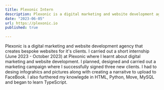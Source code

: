 ```yaml
---
title: Plexonic Intern
description: Plexonic is a digital marketing and website development agency that creates bespoke websites for it's clients. I carried out a short internship (June 2023 - October 2023) at Plexonic where I learnt about digital marketing and website development 
date: "2023-06-05"
url: https://plexonic.io
published: true
  
---
```





Plexonic is a digital marketing and website development agency that creates bespoke websites for it's clients. I carried out a short internship (June 2023 - October 2023) at Plexonic where I learnt about digital marketing and website development. I planned, designed and carried out a marketing campaign where I successfully signed three new clients. I had to desing infograhics and pictures along with creating a narraitve to upload to FaceBook. I also furthered my knowlegde in HTML, Python, Move, MySQL and began to learn TypeScript. 
